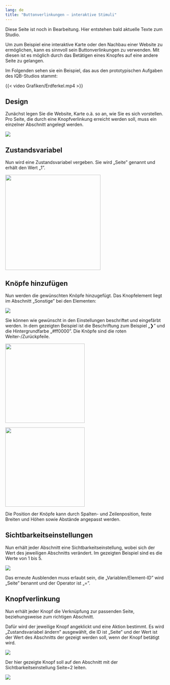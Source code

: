 ```yaml
---
lang: de
title: "Buttonverlinkungen – interaktive Stimuli"
---
```


::: {.callout-note}
Diese Seite ist noch in Bearbeitung. Hier entstehen bald aktuelle Texte zum Studio.
:::

Um zum Beispiel eine interaktive Karte oder den Nachbau einer Website zu ermöglichen, kann es sinnvoll sein Buttonverlinkungen zu verwenden. Mit diesen ist es möglich durch das Betätigen eines Knopfes auf eine andere Seite zu gelangen.

Im Folgenden sehen sie ein Beispiel, das aus den prototypischen Aufgaben des IQB-Studios stammt:

{{< video Grafiken/Erdferkel.mp4 >}}

## Design

Zunächst legen Sie die Website, Karte o.ä. so an, wie Sie es sich vorstellen. Pro Seite, die durch eine Knopfverlinkung erreicht werden soll, muss ein einzelner Abschnitt angelegt werden.

![](Grafiken/Buttonverlinkung_Design.png)

## Zustandsvariabel

Nun wird eine Zustandsvariabel vergeben. Sie wird „Seite” genannt und erhält den Wert „1”.

![](Grafiken/Markieren_Zustandsvariabel.png){width=300}

## Knöpfe hinzufügen

Nun werden die gewünschten Knöpfe hinzugefügt. Das Knopfelement liegt im Abschnitt „Sonstige” bei den Elementen:

![](Grafiken/Buttonverlinkung_Knopf.png)

Sie können wie gewünscht in den Einstellungen beschriftet und eingefärbt werden. In dem gezeigten Beispiel ist die Beschriftung zum Beispiel „❯” und die Hintergrundfarbe „#ff0000”. Die Knöpfe sind die roten Weiter-/Zurückpfeile.

::: {layout-ncol=2 layout-valign="bottom"}

![](Grafiken/Buttonverlinkung_Knopf_zwei.png){width=250}

![](Grafiken/Buttonverlinkung_Knopf_zwei.png){width=250}

:::

Die Position der Knöpfe kann durch Spalten- und Zeilenposition, feste Breiten und Höhen sowie Abstände angepasst werden.

## Sichtbarkeitseinstellungen

Nun erhält jeder Abschnitt eine Sichtbarkeitseinstellung, wobei sich der Wert des jeweiligen Abschnitts verändert. Im gezeigten Beispiel sind es die Werte von 1 bis 5.

![](Grafiken/Buttonverlinkung_Sichtbarkeit.png)

Das erneute Ausblenden muss erlaubt sein, die „Variablen/Element-ID” wird „Seite” benannt und der Operator ist „=”.

## Knopfverlinkung

Nun erhält jeder Knopf die Verknüpfung zur passenden Seite, beziehungsweise zum richtigen Abschnitt. 

Dafür wird der jeweilige Knopf angeklickt und eine Aktion bestimmt. Es wird „Zustandsvariabel ändern” ausgewählt, die ID ist „Seite” und der Wert ist der Wert des Abschnitts der gezeigt werden soll, wenn der Knopf betätigt wird.

![](Grafiken/Buttonverlinkung_Aktion.png)

Der hier gezeigte Knopf soll auf den Abschnitt mit der Sichtbarkeitseinstellung Seite=2 leiten.

![](Grafiken/Buttonverlinkung_Knopfverlinkung.png)